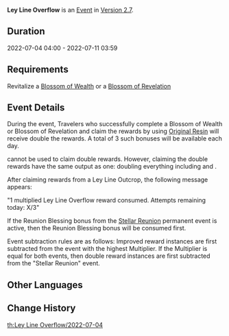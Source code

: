 {{Event
|name              = Ley Line Overflow 2022-07-04
|image             = Ley Line Overflow.png
|type              = In-Game
|time_known        = yes
|time_start        = 2022-07-04 04:00:00
|time_end          = 2022-07-11 03:59:59
|link              = 
}}
{{Description|The flow of experience and gold within the ley lines has been notable of late...<br />Use the power of Original Resin to make Blossoms of Wealth and Blossoms of Revelation bloom brilliantly, and bring forth shining [[Mora]] and forerunners' experiences into the world.}}
'''Ley Line Overflow''' is an [[Event]] in [[Version 2.7]].

==Duration==
2022-07-04 04:00 - 2022-07-11 03:59

==Requirements==
Revitalize a [[Blossom of Wealth]] or a [[Blossom of Revelation]]

==Event Details==
During the event, Travelers who successfully complete a Blossom of Wealth or Blossom of Revelation and claim the rewards by using [[Original Resin]] will receive double the rewards. A total of 3 such bonuses will be available each day.

{{Item|Condensed Resin|30}} cannot be used to claim double rewards. However, claiming the double rewards have the same output as one: doubling everything including {{Item|Companionship EXP|30}} and {{Item|Adventure EXP|30}}.

After claiming rewards from a Ley Line Outcrop, the following message appears:

"1 multiplied Ley Line Overflow reward consumed. Attempts remaining today: X/3"

If the Reunion Blessing bonus from the [[Stellar Reunion]] permanent event is active, then the Reunion Blessing bonus will be consumed first.

Event subtraction rules are as follows: Improved reward instances are first subtracted from the event with the highest Multiplier. If the Multiplier is equal for both events, then double reward instances are first subtracted  from the "Stellar Reunion" event.

==Other Languages==
{{Transclude|Ley Line Overflow|Other Languages}}

==Change History==
{{Change History|2.7}}
[[th:Ley Line Overflow/2022-07-04]]